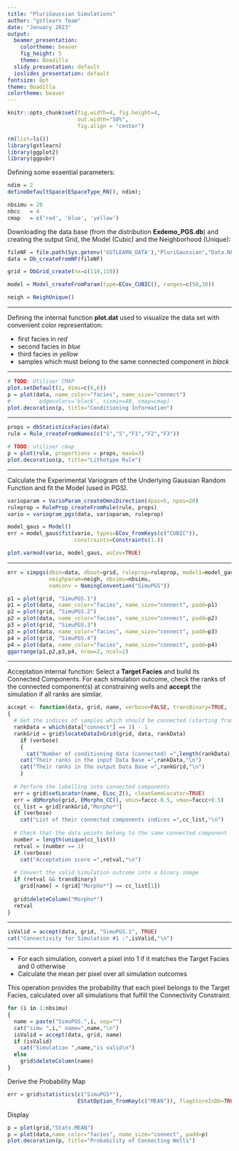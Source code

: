 ```yaml
---
title: "PluriGaussian Simulations"
author: "gstlearn Team"
date: "January 2023"
output:
  beamer_presentation:
    colortheme: beaver
    fig_height: 5
    theme: Boadilla
  slidy_presentation: default
  ioslides_presentation: default
fontsize: 8pt
theme: Boadilla
colortheme: beaver
---
```


```r
knitr::opts_chunk$set(fig.width=4, fig.height=4, 
                      out.width="50%",
                      fig.align = "center") 
```

\frametitle{Preamble}

```r
rm(list=ls())
library(gstlearn)
library(ggplot2)
library(ggpubr)
```

Defining some essential parameters:

```r
ndim = 2
defineDefaultSpace(ESpaceType_RN(), ndim);

nbsimu = 20
nbcc   = 4
cmap   = c('red', 'blue', 'yellow')
```

Downloading the data base (from the distribution **Exdemo_PGS.db**) and creating the output Grid, the Model (Cubic) and the Neighborhood (Unique):

```r
fileNF = file.path(Sys.getenv('GSTLEARN_DATA'),"PluriGaussian","Data.NF")
data = Db_createFromNF(fileNF)

grid = DbGrid_create(nx=c(110,110))

model = Model_createFromParam(type=ECov_CUBIC(), ranges=c(50,30))

neigh = NeighUnique()
```

---

\frametitle{Defining Internal Display Function}

Defining the internal function **plot.dat** used to visualize the data set with convenient color representation:

- first facies in *red*
- second facies in *blue*
- third facies in *yellow*
- samples which must belong to the same connected component in *black*

---

\frametitle{Display Data}

```r
# TODO: Utiliser CMAP
plot.setDefault(1, dims=c(6,6))
p = plot(data, name_color="facies", name_size="connect")
#         edgecolors='black', sizmin=40, cmap=cmap)
plot.decoration(p, title="Conditioning Information")
```

---

\frametitle{Proportions and Lithotype Rule}

```r
props = dbStatisticsFacies(data)
rule = Rule_createFromNames(c("S","S","F1","F2","F3"))

# TODO: utiliser cmap
p = plot(rule, proportions = props, maxG=3)
plot.decoration(p, title="Lithotype Rule")
```

---

\frametitle{Model of Underlying GRF}

Calculate the Experimental Variogram of the Underlying Gaussian Random Function and fit the Model (used in PGS).

```r
varioparam = VarioParam_createOmniDirection(dpas=5, npas=20)
ruleprop = RuleProp_createFromRule(rule, props)
vario = variogram_pgs(data, varioparam, ruleprop)

model_gaus = Model()
err = model_gaus$fit(vario, types=ECov_fromKeys(c("CUBIC")), 
                     constraints=Constraints(1.))

plot.varmod(vario, model_gaus, asCov=TRUE)
```

---

\frametitle{PluriGaussian Simulation}

```r
err = simpgs(dbin=data, dbout=grid, ruleprop=ruleprop, model1=model_gaus, 
             neighparam=neigh, nbsimu=nbsimu,
             namconv = NamingConvention("SimuPGS"))
```


```r
p1 = plot(grid, "SimuPGS.1")
p1 = plot(data, name_color="facies", name_size="connect", padd=p1)
p2 = plot(grid, "SimuPGS.2")
p2 = plot(data, name_color="facies", name_size="connect", padd=p2)
p3 = plot(grid, "SimuPGS.3")
p3 = plot(data, name_color="facies", name_size="connect", padd=p3)
p4 = plot(grid, "SimuPGS.4")
p4 = plot(data, name_color="facies", name_size="connect", padd=p4)
ggarrange(p1,p2,p3,p4, nrow=2, ncol=2)
```

---

\frametitle{Acceptation Function}

Acceptation internal function: Select a **Target Facies** and build its Connected Components. For each simulation outcome, check the ranks of the connected component(s) at constraining wells and **accept** the simulation if all ranks are similar.

```r
accept <- function(data, grid, name, verbose=FALSE, transBinary=TRUE, faccc=2)
{
  # Get the indices of samples which should be connected (starting from 0)
  rankData = which(data["connect"] == 1) - 1
  rankGrid = grid$locateDataInGrid(grid, data, rankData)
	if (verbose)
	{
	  cat("Number of conditioning data (connected) =",length(rankData),"\n")
    cat("Their ranks in the input Data Base =",rankData,"\n")
    cat("Their ranks in the output Data Base =",rankGrid,"\n")
	}
  
  # Perform the labelling into connected components
  err = grid$setLocator(name, ELoc_Z(), cleanSameLocator=TRUE)
  err = dbMorpho(grid, EMorpho_CC(), vmin=faccc-0.5, vmax=faccc+0.5)
  cc_list = grid[rankGrid,"Morpho*"]
  if (verbose)
    cat("List of their connected components indices =",cc_list,"\n")
  
  # Check that the data points belong to the same connected component
  number = length(unique(cc_list))
  retval = (number == 1)
  if (verbose)
    cat("Acceptation score =",retval,"\n")
        
  # Convert the valid Simulation outcome into a binary image
  if (retval && transBinary)
    grid[name] = (grid["Morpho*"] == cc_list[1])
    
  grid$deleteColumn("Morpho*")
  retval
}
```

---

\frametitle{Experiment the Acceptation Function on one Simulation outcome}

```r
isValid = accept(data, grid, "SimuPGS.1", TRUE)
cat("Connectivity for Simulation #1 :",isValid,"\n")
```

---

\frametitle{Probability Map}

* For each simulation, convert a pixel into 1 if it matches the Target Facies and 0 otherwise
* Calculate the mean per pixel over all simulation outcomes

This operation provides the probability that each pixel belongs to the Target Facies, calculated over all simulations that fulfill the Connectivity Constraint. 

```r
for (i in 1:nbsimu)
{
  name = paste("SimuPGS.",i, sep="")
  cat("simu ",i," name=",name,"\n")
  isValid = accept(data, grid, name)
  if (isValid)
    cat("Simulation ",name,"is valid\n")
  else
    grid$deleteColumn(name)
}
```

Derive the Probability Map

```r
err = grid$statistics(c("SimuPGS*"),
                      EStatOption_fromKey(c("MEAN")), flagStoreInDb=TRUE)
```

Display

```r
p = plot(grid,"Stats.MEAN")
p = plot(data,name_color="facies", name_size="connect", padd=p)
plot.decoration(p, title="Probability of Connecting Wells")

```

